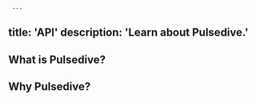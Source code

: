      ---
title: 'API'
description: 'Learn about Pulsedive.'
---          
              
## What is Pulsedive?

## Why Pulsedive?
